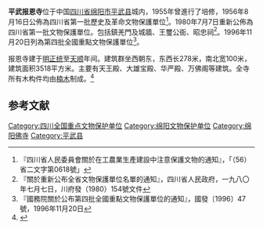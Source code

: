{{otheruses|other=其它地方的報恩寺|報恩寺}}
{{coord|32|24|40|N|104|31|41|E|display=title|scale:10000}}
{{msg:四川省文物保護單位
|名稱 = 平武報恩寺
|編號 = 156
|圖片 = 平武报恩寺大雄宝殿照片.jpg
|級別 = 104
|分類 = 古建筑
|時代 = [[明代|明代]]
|地点 = [[四川省|四川省]][[平武縣|平武縣]]
|坐標 =
|登錄 = 1996年11月20日
}}
{{msg:四川省文物保護單位
|名稱 = 報恩寺（包括[[鎮羌門及城牆|鎮羌門及城牆]]、[[王璽公衙|王璽公衙]]、[[平武昭忠祠|昭忠祠]]）
|編號 = 86
|圖片 = 
|級別 = S1
|分類 = 
|時代 = [[明代|明代]]
|地点 = [[四川省|四川省]][[平武縣|平武縣]]
|坐標 =
|登錄 = 1980年7月7日
}}
{{msg:四川省文物保護單位
|名稱 = 報恩寺
|編號 = 18
|圖片 = 
|級別 = S01
|分類 = 
|時代 = [[明代|明代]]
|地点 = [[四川省|四川省]][[綿陽專區|綿陽專區]][[平武縣|平武縣]]城內
|坐標 =
|登錄 = 1956年8月16日
}}
'''平武报恩寺'''位于中国[[四川省|四川省]][[绵阳市|绵阳市]][[平武县|平武县]]城内，1955年曾進行了培修，1956年8月16日公佈為四川省第一批歷史及革命文物保護單位<ref>『四川省人民委員會關於在工農業生產建設中注意保護文物的通知』，「（56）省二文字第0618號」</ref>。1980年7月7日重新公佈為四川省第一批文物保護單位。包括鎮羌門及城牆、王璽公衙、昭忠祠<ref>『關於重新公布全省文物保護單位名單的通知』，四川省人民政府，一九八〇年七月七日，川府發（1980）154號文件</ref>。1996年11月20日列為第四批全國重點文物保護單位<ref>『國務院關於公布第四批全國重點文物保護單位的通知』，國發〔1996〕47號，1996年11月20日</ref>。

报恩寺建于[[明朝|明]][[正统_(年号)|正统]]至[[天顺_(明朝)|天顺]]年间。建筑群坐西朝东，东西长278米，南北宽100米，建筑面积3518平方米。主要有天王殿、大雄宝殿、华严殿、万佛阁等建筑。全寺所有木构件均由[[楠木|楠木]]制成。<ref>{{Cite book |title=《全国重点文物保护单位·第一至第五批》·第Ⅲ卷 |publisher=文物出版社 |year=2004 |isbn=7-5010-1525-2 |pages=92 }}</ref>

==参考文献==
{{reflist}}
{{四川全国重点文物保护单位}}
[[Category:四川全国重点文物保护单位|Category:四川全国重点文物保护单位]]
[[Category:绵阳文物保护单位|Category:绵阳文物保护单位]]
[[Category:绵阳佛寺|Category:绵阳佛寺]]
[[Category:平武县|Category:平武县]]